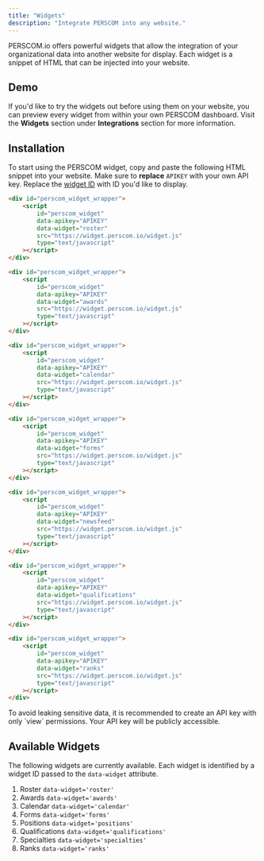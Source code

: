 ```yaml
---
title: "Widgets"
description: "Integrate PERSCOM into any website."
---
```


PERSCOM.io offers powerful widgets that allow the integration of your organizational data into another website for display. Each widget is a snippet of HTML that can be injected into your website.

## Demo

If you'd like to try the widgets out before using them on your website, you can preview every widget from within your own PERSCOM dashboard. Visit the **Widgets** section under **Integrations** section for more information.

## Installation

To start using the PERSCOM widget, copy and paste the following HTML snippet into your website. Make sure to **replace** `APIKEY` with your own API key. Replace the [widget ID](#available-widgets) with ID you'd like to display.

<CodeGroup>

```html Roster {4-5}
<div id="perscom_widget_wrapper">
    <script
        id="perscom_widget"
        data-apikey="APIKEY"
        data-widget="roster"
        src="https://widget.perscom.io/widget.js"
        type="text/javascript"
    ></script>
</div>
```


```html Awards {4-5}
<div id="perscom_widget_wrapper">
    <script
        id="perscom_widget"
        data-apikey="APIKEY"
        data-widget="awards"
        src="https://widget.perscom.io/widget.js"
        type="text/javascript"
    ></script>
</div>
```


```html Calendar {4-5}
<div id="perscom_widget_wrapper">
    <script
        id="perscom_widget"
        data-apikey="APIKEY"
        data-widget="calendar"
        src="https://widget.perscom.io/widget.js"
        type="text/javascript"
    ></script>
</div>
```


```html Forms {4-5}
<div id="perscom_widget_wrapper">
    <script
        id="perscom_widget"
        data-apikey="APIKEY"
        data-widget="forms"
        src="https://widget.perscom.io/widget.js"
        type="text/javascript"
    ></script>
</div>
```


```html Newsfeed {4-5}
<div id="perscom_widget_wrapper">
    <script
        id="perscom_widget"
        data-apikey="APIKEY"
        data-widget="newsfeed"
        src="https://widget.perscom.io/widget.js"
        type="text/javascript"
    ></script>
</div>
```


```html Qualifications {4-5}
<div id="perscom_widget_wrapper">
    <script
        id="perscom_widget"
        data-apikey="APIKEY"
        data-widget="qualifications"
        src="https://widget.perscom.io/widget.js"
        type="text/javascript"
    ></script>
</div>
```


```html Ranks {4-5}
<div id="perscom_widget_wrapper">
    <script
        id="perscom_widget"
        data-apikey="APIKEY"
        data-widget="ranks"
        src="https://widget.perscom.io/widget.js"
        type="text/javascript"
    ></script>
</div>
```

</CodeGroup>

<Note>
  To avoid leaking sensitive data, it is recommended to create an API key with only `view` permissions. Your API key will be publicly accessible.
</Note>

## Available Widgets

The following widgets are currently available. Each widget is identified by a widget ID passed to the `data-widget` attribute.

1. Roster `data-widget='roster'`
2. Awards `data-widget='awards'`
3. Calendar `data-widget='calendar'`
4. Forms `data-widget='forms'`
5. Positions `data-widget='positions'`
6. Qualifications `data-widget='qualifications'`
7. Specialties `data-widget='specialties'`
8. Ranks `data-widget='ranks'`